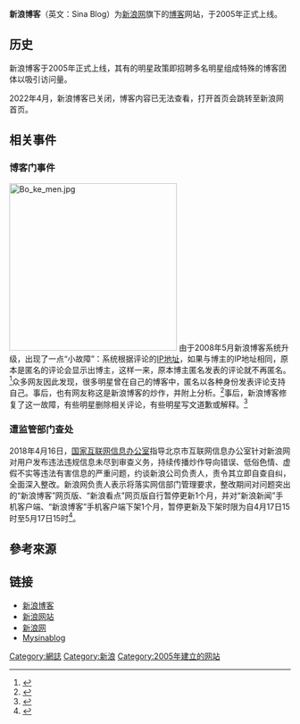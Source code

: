 '''新浪博客'''（英文：Sina Blog）为[[新浪网|新浪网]]旗下的[[博客|博客]]网站，于2005年正式上线。{{or|因为新浪博客的“明星政策”，因此此网站成为了大陆比较流行的博客网站之一。}}

== 历史 ==
新浪博客于2005年正式上线，其有的明星政策即招聘多名明星组成特殊的博客团体以吸引访问量。

2022年4月，新浪博客已关闭，博客内容已无法查看，打开首页会跳转至新浪网首页。

== 相关事件 ==
=== 博客门事件 ===
[[File:Bo_ke_men.jpg|300px]]
由于2008年5月新浪博客系统升级，出现了一点“小故障”：系统根据评论的[[IP地址|IP地址]]，如果与博主的IP地址相同，原本是匿名的评论会显示出博主，这样一来，原本博主匿名发表的评论就不再匿名。<ref>{{cite news | first= | last= | coauthors= | title=博客门成因 | date= | publisher= | url=http://it.hexun.com/2008-06-12/106626191.html | work= | pages= | accessdate=2008-06-12 | language= }}{{Dead link|date=2020年6月 |bot=InternetArchiveBot |fix-attempted=yes }}</ref>众多网友因此发现，很多明星曾在自己的博客中，匿名以各种身份发表评论支持自己。事后，也有网友称这是新浪博客的炒作，并附上分析。<ref>{{cite news| first=| last=| coauthors=| title=和菜头分析| date=| publisher=| url=http://www.hecaitou.net/?p=3113| work=| pages=| accessdate=2008-06-14| language=| archive-date=2016-03-09| archive-url=https://web.archive.org/web/20160309103242/http://www.hecaitou.net/?p=3113| dead-url=yes}}</ref>事后，新浪博客修复了这一故障，有些明星删除相关评论，有些明星写文道歉或解释。<ref>{{cite news | first= | last= | coauthors= | title=事后处理方法 | date= | publisher= | url=http://tech.163.com/08/0610/14/4E386CLS000915BF.html | work= | pages= | accessdate=2008-06-12 | language= | archive-url=https://web.archive.org/web/20080612073705/http://tech.163.com/08/0610/14/4E386CLS000915BF.html | archive-date=2008-06-12 | dead-url=yes }}</ref>

=== 遭监管部门查处 ===
2018年4月16日，[[国家互联网信息办公室|国家互联网信息办公室]]指导北京市互联网信息办公室针对新浪网对用户发布违法违规信息未尽到审查义务，持续传播炒作导向错误、低俗色情、虚假不实等违法有害信息的严重问题，约谈新浪公司负责人，责令其立即自查自纠，全面深入整改。新浪网负责人表示将落实网信部门管理要求，整改期间对问题突出的“新浪博客”网页版、“新浪看点”网页版自行暂停更新1个月，并对“新浪新闻”手机客户端、“新浪博客”手机客户端下架1个月，暂停更新及下架时限为自4月17日15时至5月17日15时<ref>{{cite web| url=http://www.xinhuanet.com/politics/2019-04/17/c_1124379632.htm| title=北京网信办约谈新浪网 新浪新闻APP下架1个月| publisher=新华网| access-date=2019-04-17| archive-date=2021-01-15| archive-url=https://web.archive.org/web/20210115093738/http://www.xinhuanet.com/politics/2019-04/17/c_1124379632.htm| dead-url=no}}</ref>。

==參考來源==
<div class="references-2column">
<references/>
</div>

== 链接 ==
*[http://blog.sina.com.cn 新浪博客] {{Wayback|url=http://blog.sina.com.cn/ |date=20210326200640 }}
*[http://www.sina.com 新浪网站] {{Wayback|url=http://www.sina.com/ |date=20210324075833 }}
*[[新浪网|新浪网]]
*[[Mysinablog|Mysinablog]]

{{Online social networking}}
{{新浪}}
{{Authority control}}
[[Category:網誌|Category:網誌]]
[[Category:新浪|Category:新浪]]
[[Category:2005年建立的网站|Category:2005年建立的网站]]